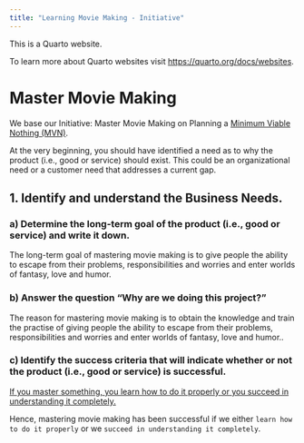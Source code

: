 ```yaml
---
title: "Learning Movie Making - Initiative"
---
```


This is a Quarto website.

To learn more about Quarto websites visit <https://quarto.org/docs/websites>.

# Master Movie Making

We base our Initiative: Master Movie Making on Planning a [Minimum Viable Nothing (MVN)](https://github.com/vanHeemstraSystems/minimum-viable-nothing).

At the very beginning, you should have identified a need as to why the product (i.e., good or service) should exist. This could be an organizational need or a customer need that addresses a current gap.

## 1. Identify and understand the **Business Needs**.

### a) Determine the **long-term goal** of the product (i.e., good or service) and write it down.

The long-term goal of mastering movie making is to give people the ability to escape from their problems, responsibilities and worries and enter worlds of fantasy, love and humor.

### b) Answer the question "**Why are we doing this project?**"

The reason for mastering movie making is to obtain the knowledge and train the practise of giving people the ability to escape from their problems, responsibilities and worries and enter worlds of fantasy, love and humor..

### c) Identify the **success criteria** that will indicate whether or not the product (i.e., good or service) is successful.

[If you master something, you learn how to do it properly or you succeed in understanding it completely.](https://www.collinsdictionary.com/dictionary/english/master-a-subject#:~:text=If%20you%20master%20something%2C%20you,succeed%20in%20understanding%20it%20completely.) 

Hence, mastering movie making has been successful if we either ```learn how to do it properly``` or we ```succeed in understanding it completely```.
